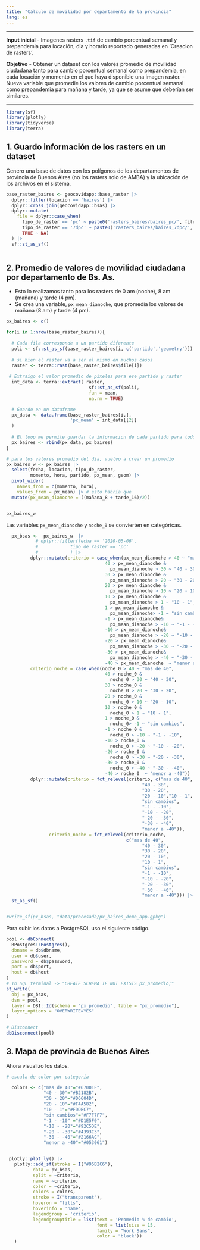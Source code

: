 ```yaml
---
title: "Cálculo de movilidad por departamento de la provincia"
lang: es
---
```


---

**Input inicial**
- Imagenes rasters `.tif` de cambio porcentual semanal y prepandemia para
locación, dia y horario reportado generadas en 'Creacion de rasters'.

**Objetivo**
- Obtener un dataset con los valores promedio de movilidad ciudadana tanto para 
cambio porcentual semanal como prepandemia, en cada locación y momento en el
que haya disponible una imagen raster.
- Nueva variable que promedie los valores de cambio porcentual semanal como 
prepandemia para mañana y tarde, ya que se asume que deberían ser similares.

---




```r
library(sf)
library(plotly)
library(tidyverse)
library(terra)
```

## 1. Guardo información de los rasters en un dataset 

Genero una base de datos con los polígonos de los departamentos de provincia
de Buenos Aires (no los rasters solo de AMBA) y la ubicación de 
los archivos en el sistema.

```r

base_raster_baires <- geocovidapp::base_raster |>
  dplyr::filter(locacion == 'baires') |>
  dplyr::cross_join(geocovidapp::bsas) |>
  dplyr::mutate(
    file = dplyr::case_when(
      tipo_de_raster == 'pc' ~ paste0('rasters_baires/baires_pc/', filename),
      tipo_de_raster == '7dpc' ~ paste0('rasters_baires/baires_7dpc/', filename),
      TRUE ~ NA)  
  ) |>
  sf::st_as_sf()



```


## 2. Promedio de valores de movilidad ciudadana por departamento de Bs. As.
- Esto lo realizamos tanto para los rasters de 0 am (noche), 8 am (mañana) y
tarde (4 pm).
- Se crea una variable, `px_mean_dianoche`, que promedia los valores de
mañana (8 am) y tarde (4 pm).

```r

px_baires <- c()

for(i in 1:nrow(base_raster_baires)){
  
  # Cada fila corresponde a un partido diferente
  poli <- sf::st_as_sf(base_raster_baires[i, c('partido','geometry')]) 
  
  # si bien el raster va a ser el mismo en muchos casos
  raster <- terra::rast(base_raster_baires$file[i])
  
 # Extraigo el valor promedio de pixeles para ese partido y raster
  int_data <- terra::extract( raster,
                               sf::st_as_sf(poli),
                               fun = mean,
                               na.rm = TRUE)

  # Guardo en un dataframe
  px_data <- data.frame(base_raster_baires[i,],
                        'px_mean' = int_data[[2]] 
  )
  
  # El loop me permite guardar la informacion de cada partido para todo BsAs
  px_baires <- rbind(px_data, px_baires)
}

# para los valores promedio del dia, vuelvo a crear un promedio
px_baires_w <- px_baires |>
  select(fecha, locacion, tipo_de_raster, 
         momento, hora, partido, px_mean, geom) |>
  pivot_wider(
    names_from = c(momento, hora),
    values_from = px_mean) |> # esto habria que
  mutate(px_mean_dianoche = ((mañana_8 + tarde_16)/2))


px_baires_w 

```

Las variables `px_mean_dianoche` y `noche_0` se convierten en categóricas.

```r
  px_bsas <-  px_baires_w  |>
           # dplyr::filter(fecha == '2020-05-06',
           #            tipo_de_raster == 'pc'
           #            ) |>
         dplyr::mutate(criterio = case_when(px_mean_dianoche > 40 ~ "mas de 40",
                                     40 > px_mean_dianoche &
                                       px_mean_dianoche > 30 ~ "40 - 30",
                                     30 > px_mean_dianoche &
                                       px_mean_dianoche > 20 ~ "30 - 20",
                                     20 > px_mean_dianoche &
                                       px_mean_dianoche > 10 ~ "20 - 10",
                                     10 > px_mean_dianoche & 
                                       px_mean_dianoche > 1 ~ "10 - 1",
                                     1 > px_mean_dianoche &
                                       px_mean_dianoche> -1 ~ "sin cambios",
                                     -1 > px_mean_dianoche& 
                                       px_mean_dianoche > -10 ~ "-1 - -10",
                                     -10 > px_mean_dianoche& 
                                       px_mean_dianoche > -20 ~ "-10 - -20",
                                     -20 > px_mean_dianoche& 
                                       px_mean_dianoche > -30 ~ "-20 - -30",
                                     -30 > px_mean_dianoche& 
                                       px_mean_dianoche > -40 ~ "-30 - -40",
                                     -40 > px_mean_dianoche  ~ "menor a -40"),
         criterio_noche = case_when(noche_0 > 40 ~ "mas de 40",
                                     40 > noche_0 &
                                       noche_0 > 30 ~ "40 - 30",
                                     30 > noche_0 &
                                       noche_0 > 20 ~ "30 - 20",
                                     20 > noche_0 &
                                       noche_0 > 10 ~ "20 - 10",
                                     10 > noche_0 &
                                       noche_0 > 1 ~ "10 - 1",
                                     1 > noche_0 &
                                       noche_0> -1 ~ "sin cambios",
                                     -1 > noche_0 &
                                       noche_0 > -10 ~ "-1 - -10",
                                     -10 > noche_0 &
                                       noche_0 > -20 ~ "-10 - -20",
                                     -20 > noche_0 &
                                       noche_0 > -30 ~ "-20 - -30",
                                     -30 > noche_0 &
                                       noche_0 > -40 ~ "-30 - -40",
                                     -40 > noche_0  ~ "menor a -40")) |>
         dplyr::mutate(criterio = fct_relevel(criterio, c("mas de 40", 
                                                   "40 - 30",
                                                   "30 - 20",
                                                   "20 - 10","10 - 1",
                                                   "sin cambios",
                                                   "-1 - -10", 
                                                   "-10 - -20",
                                                   "-20 - -30", 
                                                   "-30 - -40",
                                                   "menor a -40")),
                criterio_noche = fct_relevel(criterio_noche, 
                                             c("mas de 40", 
                                                   "40 - 30",
                                                   "30 - 20",
                                                   "20 - 10",
                                                   "10 - 1",
                                                   "sin cambios",
                                                   "-1 - -10", 
                                                   "-10 - -20",
                                                   "-20 - -30", 
                                                   "-30 - -40",
                                                   "menor a -40"))) |>
  st_as_sf()


#write_sf(px_bsas, "data/procesada/px_baires_demo_app.gpkg")

```
Para subir los datos a PostgreSQL uso el siguiente código.

```r
pool <- dbConnect(
  RPostgres::Postgres(),
  dbname = db$dbname,
  user = db$user,
  password = db$password,
  port = db$port,
  host = db$host
)
# In SQL terminal -> "CREATE SCHEMA IF NOT EXISTS px_promedio;"
st_write(
  obj = px_bsas,
  dsn = pool,
  layer = DBI::Id(schema = "px_promedio", table = "px_promedio"),
  layer_options = "OVERWRITE=YES"
)

# Disconnect
dbDisconnect(pool)

```

## 3. Mapa de provincia de Buenos Aires

Ahora visualizo los datos.

```r


# escala de color por categoria

  colors <- c("mas de 40"="#67001F",
              "40 - 30"="#B2182B",
              "30 - 20"="#D6604D",
              "20 - 10"="#F4A582",
              "10 - 1"="#FDDBC7",
              "sin cambios"="#F7F7F7",
              "-1 - -10" ="#D1E5F0",
              "-10 - -20"="#92C5DE",
              "-20 - -30"="#4393C3",
              "-30 - -40"="#2166AC",
              "menor a -40"="#053061")


 plotly::plot_ly() |>
   plotly::add_sf(stroke = I("#95B2C6"),
          data = px_bsas,
          split = ~criterio,
          name = ~criterio,
          color = ~criterio,
          colors = colors,
          stroke = I("transparent"),
          hoveron = "fills",
          hoverinfo = 'name',
          legendgroup = 'criterio',
          legendgrouptitle = list(text = 'Promedio % de cambio',
                                  font = list(size = 15,
                                  family = "Work Sans",
                                  color = "black"))
   ) 
 
```

